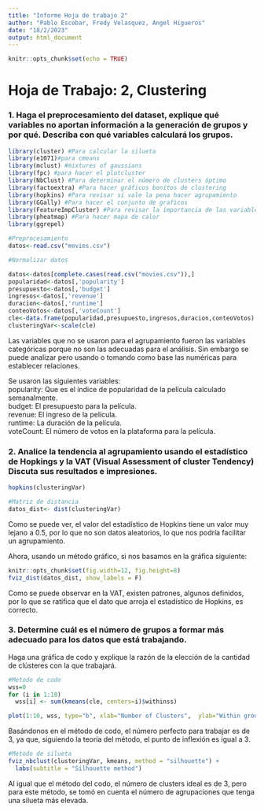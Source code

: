 ```yaml
---
title: "Informe Hoja de trabajo 2"
author: "Pablo Escobar, Fredy Velasquez, Angel Higueros"
date: "18/2/2023"
output: html_document
---
```


```r
knitr::opts_chunk$set(echo = TRUE)


```


# Hoja de Trabajo: 2, Clustering

### 1. Haga el preprocesamiento del dataset, explique qué variables no aportan información a la generación de grupos y por qué. Describa con qué variables calculará los grupos.
```r

library(cluster) #Para calcular la silueta
library(e1071)#para cmeans
library(mclust) #mixtures of gaussians
library(fpc) #para hacer el plotcluster
library(NbClust) #Para determinar el número de clusters óptimo
library(factoextra) #Para hacer gráficos bonitos de clustering
library(hopkins) #Para revisar si vale la pena hacer agrupamiento
library(GGally) #Para hacer el conjunto de graficos
library(FeatureImpCluster) #Para revisar la importancia de las variables en los grupos.
library(pheatmap) #Para hacer mapa de calor
library(ggrepel)

#Preprocesamiento 
datos<-read.csv("movies.csv")

#Normalizar datos

datos<-datos[complete.cases(read.csv("movies.csv")),]
popularidad<-datos[,'popularity']
presupuesto<-datos[,'budget']
ingresos<-datos[,'revenue']
duracion<-datos[,'runtime']
conteoVotos<-datos[,'voteCount']
cle<-data.frame(popularidad,presupuesto,ingresos,duracion,conteoVotos)
clusteringVar<-scale(cle)

```
Las variables que no se usaron para el agrupamiento fueron las variables categóricas porque no son las adecuadas para el análisis. Sin embargo se puede analizar pero usando o tomando como base las numéricas para establecer relaciones.<br/>

Se usaron las siguientes variables:<br/> popularity: Que es el índice de popularidad de la película calculado semanalmente.<br/> budget: El presupuesto para la película.<br/> revenue: El ingreso de la película.<br/> runtime: La duración de la película.<br/> voteCount: El número de votos en la plataforma para la película.<br/> 

### 2. Analice la tendencia al agrupamiento usando el estadístico de Hopkings y la VAT (Visual Assessment of cluster Tendency) Discuta sus resultados e impresiones. 

```r

hopkins(clusteringVar)

#Matriz de distancia
datos_dist<- dist(clusteringVar)

```
Como se puede ver, el valor del estadístico de Hopkins tiene un valor muy lejano a 0.5, por lo que no son datos aleatorios, lo que nos podría facilitar un agrupamiento.  

Ahora, usando un método gráfico, si nos basamos en la gráfica siguiente: 

```r
knitr::opts_chunk$set(fig.width=12, fig.height=8) 
fviz_dist(datos_dist, show_labels = F)

```

Como se puede observar en la VAT, existen patrones, algunos definidos, por lo que se ratifica que el dato que arroja el estadístico de Hopkins, es correcto.




### 3. Determine cuál es el número de grupos a formar más adecuado para los datos que está trabajando. 
Haga una gráfica de codo y explique la razón de la elección de la cantidad de clústeres con la que 
trabajará.


``` r
#Metodo de codo
wss=0
for (i in 1:10) 
  wss[i] <- sum(kmeans(cle, centers=i)$withinss)

plot(1:10, wss, type="b", xlab="Number of Clusters",  ylab="Within groups sum of squares")


```
Basándonos en el método de codo, el número perfecto para trabajar es de 3, ya que, siguiendo la teoría del método, el punto de inflexión es igual a 3.  



```r

#Metodo de silueta
fviz_nbclust(clusteringVar, kmeans, method = "silhouette") +
  labs(subtitle = "Silhouette method")

```
Al igual que el método del codo, el número de clusters ideal es de 3, pero para este método, se tomó en cuenta el número de agrupaciones que tenga una silueta más elevada. 
